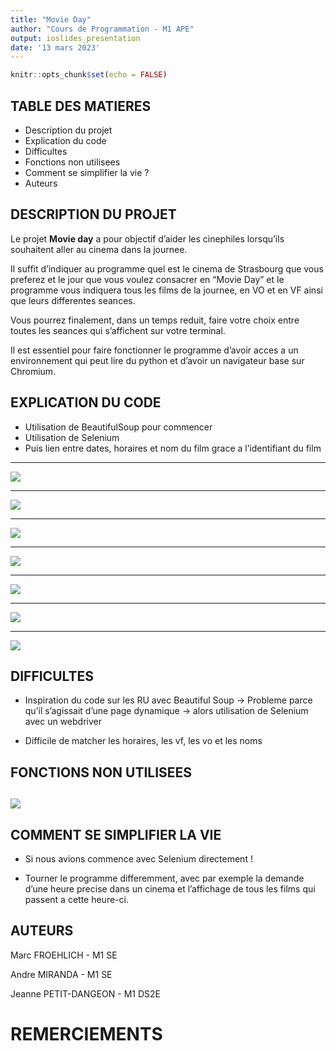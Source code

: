 ```yaml
---
title: "Movie Day"
author: "Cours de Programmation - M1 APE"
output: ioslides_presentation
date: '13 mars 2023'
---
```


```r
knitr::opts_chunk$set(echo = FALSE)
```

## TABLE DES MATIERES

-   Description du projet
-   Explication du code
-   Difficultes
-   Fonctions non utilisees
-   Comment se simplifier la vie ?
-   Auteurs

## DESCRIPTION DU PROJET

Le projet **Movie day** a pour objectif d'aider les cinephiles lorsqu'ils souhaitent aller au cinema dans la journee.

Il suffit d'indiquer au programme quel est le cinema de Strasbourg que vous preferez et le jour que vous voulez consacrer en "Movie Day" et le programme vous indiquera tous les films de la journee, en VO et en VF ainsi que leurs differentes seances.

Vous pourrez finalement, dans un temps reduit, faire votre choix entre toutes les seances qui s'affichent sur votre terminal.

Il est essentiel pour faire fonctionner le programme d'avoir acces a un environnement qui peut lire du python et d'avoir un navigateur base sur Chromium.

## EXPLICATION DU CODE

-   Utilisation de BeautifulSoup pour commencer
-   Utilisation de Selenium
-   Puis lien entre dates, horaires et nom du film grace a l'identifiant du film

------------------------------------------------------------------------

![](Images%20diapo/1.png)

------------------------------------------------------------------------

![](Images%20diapo/2.png)

------------------------------------------------------------------------

![](Images%20diapo/3.png)

------------------------------------------------------------------------

![](Images%20diapo/4.png)

------------------------------------------------------------------------

![](Images%20diapo/5.png)

------------------------------------------------------------------------

![](Images%20diapo/6.png)

------------------------------------------------------------------------

![](Images%20diapo/7.png)

## DIFFICULTES

-   Inspiration du code sur les RU avec Beautiful Soup -\> Probleme parce qu'il s'agissait d'une page dynamique -\> alors utilisation de Selenium avec un webdriver

-   Difficile de matcher les horaires, les vf, les vo et les noms

## FONCTIONS NON UTILISEES

## ![](Images%20diapo/8.png)

## COMMENT SE SIMPLIFIER LA VIE

-   Si nous avions commence avec Selenium directement !

-   Tourner le programme differemment, avec par exemple la demande d'une heure precise dans un cinema et l'affichage de tous les films qui passent a cette heure-ci.

## AUTEURS

Marc FROEHLICH - M1 SE

Andre MIRANDA - M1 SE

Jeanne PETIT-DANGEON - M1 DS2E

# **REMERCIEMENTS**
